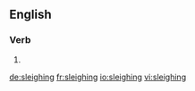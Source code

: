 ==English==

===Verb===
{{head|en}}

# {{present participle of|sleigh|lang=en}}

[[de:sleighing]]
[[fr:sleighing]]
[[io:sleighing]]
[[vi:sleighing]]
